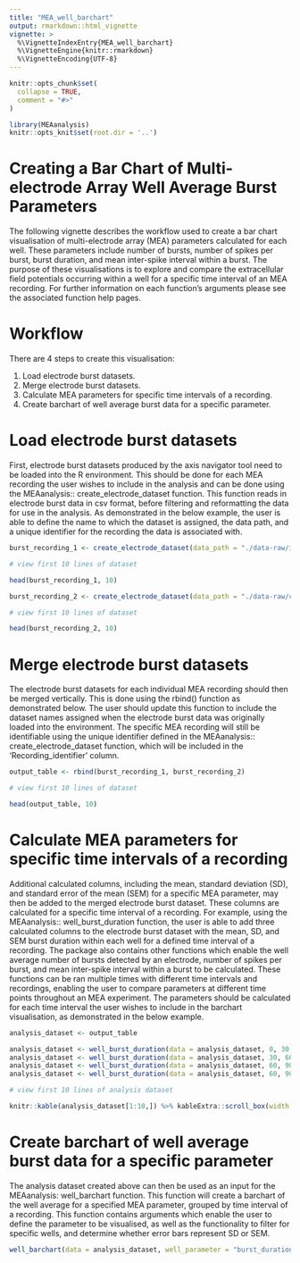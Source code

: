```yaml
---
title: "MEA_well_barchart"
output: rmarkdown::html_vignette
vignette: >
  %\VignetteIndexEntry{MEA_well_barchart}
  %\VignetteEngine{knitr::rmarkdown}
  %\VignetteEncoding{UTF-8}
---
```


```r
knitr::opts_chunk$set(
  collapse = TRUE,
  comment = "#>"
)
```

```r
library(MEAanalysis)
knitr::opts_knit$set(root.dir = '..')
```

# Creating a Bar Chart of Multi-electrode Array Well Average Burst Parameters

The following vignette describes the workflow used to create a bar chart visualisation of multi-electrode array (MEA) parameters calculated for each well. These parameters include number of bursts, number of spikes per burst, burst duration, and mean inter-spike interval within a burst. The purpose of these visualisations is to explore and compare the extracellular field potentials occurring within a well for a specific time interval of an MEA recording. For further information on each function's arguments please see the associated function help pages.

# Workflow

There are 4 steps to create this visualisation:

1. Load electrode burst datasets.
2. Merge electrode burst datasets.
3. Calculate MEA parameters for specific time intervals of a recording.
4. Create barchart of well average burst data for a specific parameter.

# Load electrode burst datasets

First, electrode burst datasets produced by the axis navigator tool need to be loaded into the R environment. This should be done for each MEA recording the user wishes to include in the analysis and can be done using the MEAanalysis:: create_electrode_dataset function. This function reads in electrode burst data in csv format, before filtering and reformatting the data for use in the analysis. As demonstrated in the below example, the user is able to define the name to which the dataset is assigned, the data path, and a unique identifier for the recording the data is associated with.

```r
burst_recording_1 <- create_electrode_dataset(data_path = "./data-raw/input_electrode_burst.csv", recording_identifier = "burst_recording_1")

# view first 10 lines of dataset

head(burst_recording_1, 10)
```

```r
burst_recording_2 <- create_electrode_dataset(data_path = "./data-raw/comparison_agonist_challenge_electrode_burst_list.csv", recording_identifier = "burst_recording_2")

# view first 10 lines of dataset

head(burst_recording_2, 10)
```

# Merge electrode burst datasets

The electrode burst datasets for each individual MEA recording should then be merged vertically. This is done using the rbind() function as demonstrated below. The user should update this function to include the dataset names assigned when the electrode burst data was originally loaded into the environment. The specific MEA recording will still be identifiable using the unique identifier defined in the MEAanalysis:: create_electrode_dataset function, which will be included in the 'Recording_identifier' column.

```r
output_table <- rbind(burst_recording_1, burst_recording_2)

# view first 10 lines of dataset

head(output_table, 10)
```

# Calculate MEA parameters for specific time intervals of a recording

Additional calculated columns, including the mean, standard deviation (SD), and standard error of the mean (SEM) for a specific MEA parameter, may then be added to the merged electrode burst dataset. These columns are calculated for a specific time interval of a recording. For example, using the MEAanalysis:: well_burst_duration function, the user is able to add three calculated columns to the electrode burst dataset with the mean, SD, and SEM burst duration within each well for a defined time interval of a recording. The package also contains other functions which enable the well average number of bursts detected by an electrode, number of spikes per burst, and mean inter-spike interval within a burst to be calculated. These functions can be ran multiple times with different time intervals and recordings, enabling the user to compare parameters at different time points throughout an MEA experiment. The parameters should be calculated for each time interval the user wishes to include in the barchart visualisation, as demonstrated in the below example.

```r
analysis_dataset <- output_table

analysis_dataset <- well_burst_duration(data = analysis_dataset, 0, 30, recording_identifier = "burst_recording_1")
analysis_dataset <- well_burst_duration(data = analysis_dataset, 30, 60, recording_identifier = "burst_recording_1")
analysis_dataset <- well_burst_duration(data = analysis_dataset, 60, 90, recording_identifier = "burst_recording_1")
analysis_dataset <- well_burst_duration(data = analysis_dataset, 60, 90, recording_identifier = "burst_recording_2")
```

```r
# view first 10 lines of analysis dataset

knitr::kable(analysis_dataset[1:10,]) %>% kableExtra::scroll_box(width = "100%")
```

# Create barchart of well average burst data for a specific parameter

The analysis dataset created above can then be used as an input for the MEAanalysis: well_barchart function. This function will create a barchart of the well average for a specified MEA parameter, grouped by time interval of a recording. This function contains arguments which enable the user to define the parameter to be visualised, as well as the functionality to filter for specific wells, and determine whether error bars represent SD or SEM. 

```r
well_barchart(data = analysis_dataset, well_parameter = "burst_duration", well_filter = "A1|A2|A3|A4", statistic = se)
```




